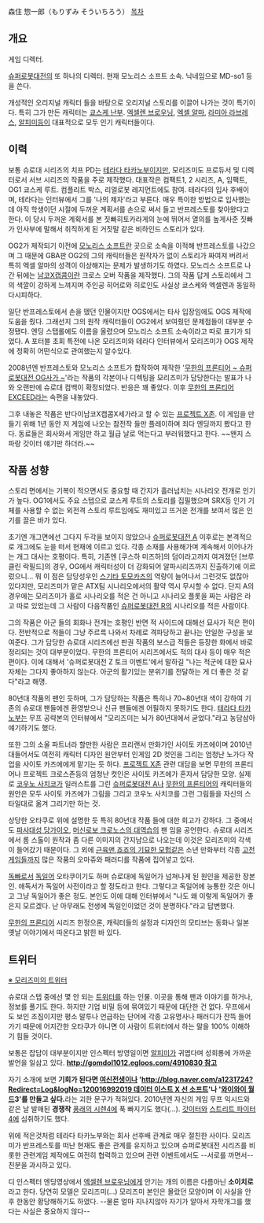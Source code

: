 森住 惣一郎（もりずみ そういちろう）
[[목차]]
== 개요 ==
게임 디렉터.

[[슈퍼로봇대전]]의 또 하나의 디렉터. 현재 모노리스 소프트 소속.
닉네임으로 MD-so1 등을 쓴다.

개성적인 오리지널 캐릭터 들을 바탕으로 오리지널 스토리를 이끌어 나가는 것이 특기이다. 특히 그가 만든 캐릭터는 [[쿄스케 난부]]. [[엑셀렌 브로우닝]], [[엑셀 알마]], [[라미아 라브레스]], [[알피미]]등이 대표적으로 모두 인기 캐릭터들이다.

== 이력 ==
보통 슈로대 시리즈의 치프 PD는 [[테라다 타카노부]]이지만, 모리즈미도 프로듀서 및 디렉터로서 서브 시리즈의 작품을 주로 제작했다. 대표작은 컴팩트1, 2 시리즈, A, 임팩트, OG1 쿄스케 루트. 컴플리트 박스, 리얼로봇 레지먼트에도 참여. 테라다의 입사 후배이며, 테라다는 인터뷰에서 그를 '나의 제자'라고 부른다. 매우 특이한 방법으로 입사했는데 아직 학생이던 시절에 두꺼운 계획서를 손으로 써서 들고 반프레스토를 찾아왔다고 한다. 이 당시 두꺼운 계획서를 본 짓빠히토카라게의 눈에 뛰어서 열의를 높게사준 짓빠가 인사부에 말해서 취직하게 된 거짓말 같은 비하인드 스토리가 있다.

OG2가 제작되기 이전에 [[모노리스 소프트]]란 곳으로 소속을 이적해 반프레스토를 나갔으며 그 때문에 GBA판 OG2의 그의 캐릭터들은 원작자가 없이 스토리가 짜여져 버려서 특히 엑셀 알마의 성격이 이상해지는 문제가 발생하기도 하였다. 모노리스 소프트로 나간 뒤에는 [[남코X캡콤]]이란 크로스 오버 작품을 제작했다. 그의 작품 답게 스토리에서 그의 색깔이 강하게 느껴지며 주인공 히어로와 히로인도 사실상 쿄스케와 엑셀렌과 동일하다시피하다.

일단 반프레스토에서 손을 뗐던 인물이지만 OGS에서는 타사 입장임에도 OGS 제작에 도움을 줬다. 그래선지 그의 원작 캐릭터들이 OG2에서 보여줬던 문제점들이 대부분 수정됐다. 엔딩 스탭롤에도 이름을 올렸으며 모노리스 소프트 소속이라고 따로 표기가 되었다. A 포터블 초회 특전에 나온 모리즈미와 테라다 인터뷰에서 모리즈미가 OGS 제작에 정확히 어떤식으로 관여했는지 알수있다.

2008년엔 반프레스토와 모노리스 소프트가 합작하여 제작한 '[[무한의 프론티어 ~ 슈퍼로봇대전 OG사가 ~]]'라는 작품의 각본이나 디렉팅을 모리즈미가 담당한다는 발표가 나와 오랜만에 슈로대 컴백이 확정되었다. 반응은 꽤 좋았다. 이후 [[무한의 프론티어 EXCEED]]라는 속편을 내놓았다.

그후 내놓은 작품은 반다이남코X캡콤X세가라고 할 수 있는 [[프로젝트 X존]]. 이 게임을 만들기 위해 1년 동안 저 게임에 나오는 참전작 들만 플레이하며 죄다 엔딩까지 봤다고 한다. 동료들은 회사와서 게임만 하고 월급 날로 먹는다고 부러워했다고 한다. ~~왠지 스파랑 갓이터 얘기만 하더라.~~ 

== 작품 성향 ==
스토리 면에서는 기복이 적으면서도 중요할 때 간지가 흘러넘치는 시나리오 전개로 인기가 높다. OG1에서도 주요 스텝으로 쿄스케 루트의 스토리를 집필했으며 SRX등 인기 기체를 사용할 수 없는 외전격 스토리 루트임에도 재미있고 뜨거운 전개를 보여서 많은 인기를 끌은 바가 있다.

초기엔 개그면에선 그다지 두각을 보이지 않았으나 [[슈퍼로봇대전 A]] 이후로는 본격적으로 개그에도 눈을 떠서 현재에 이르고 있다. 각종 소재를 사용해가며 계속해서 이어나가는 개그 대사는 호평이다. 특히, 기존엔 [쿠스하 미즈하]의 덤이라고까지 여겨졌던 [브루클린 락필드]의 경우, OG에서 캐릭터성이 더 강화되어 알파시리즈까지 진출하기에 이르렀으니... 뭐 이 점은 담당성우인 [[스기타 토모카즈]]의 역량이 늘어나서 그런것도 없잖아 있다지만, 모리즈미가 맡은 ATX팀 시나리오에서의 활약 역시 무시할 수 없다. 단지 A의 경우에는 모리즈미가 홀로 시나리오를 적은 건 아니고 시나리오 플롯을 짜는 사람은 라고 따로 있었는데 그 사람이 다음작품인 [[슈퍼로봇대전 R]]의 시나리오를 적은 사람이다.

그의 작품은 아군 들의 회화나 전개는 호평인 반면 적 사이드에 대해선 묘사가 적은 편이다. 전반적으로 적들이 그냥 주르륵 나와서 차례로 격파당하고 끝나는 안일한 구성을 보여준다. 그가 담당한 슈로대 시리즈에선 판권 작품의 보스급 적들은 등장한 화에서 바로 정리되는 것이 대부분이었다. 무한의 프론티어 시리즈에서도 적의 대사 등이 매우 적은 편이다. 이에 대해서 '슈퍼로봇대전 Z 토크 이벤트'에서 말하길 "나는 적군에 대한 묘사 자체는 그다지 좋아하지 않는다. 아군의 활기있는 분위기를 전달하는 게 더 좋은 것 같다"라고 해명.

80년대 작품의 팬인 듯하며, 그가 담당하는 작품은 특히나 70~80년대 색이 강하여 기존의 슈로대 팬들에겐 환영받으나 신규 팬들에겐 어필하지 못하기도 한다. [[테라다 타카노부]]는 무프 공략본의 인터뷰에서 "모리즈미는 뇌가 80년대에서 굳었다."라고 농담삼아 얘기하기도 했다.

또한 그의 소울 파트너라 할만한 사람은 프리랜서 만화가인 사이토 카즈에이며 2010년대들어서도 여전히 캐릭터 디자인 원안부터 인게임 2D 컷인을 그리는 엄청난 노가다 작업을 사이토 카즈에에게 맡기는 듯 하다. [[프로젝트 X존]] 관련 대담을 보면 무한의 프론티어나 프로젝트 크로스존등의 엄청난 컷인은 사이토 카즈에가 혼자서 담당한 모양. 실제로 [[코우노 사치코]]가 일러스트를 그린 [[슈퍼로봇대전 A]]나 [[무한의 프론티어]]의 캐릭터들의 원안은 모두 사이토 카즈에가 그림을 그리고 코우노 사치코를 그런 그림들을 자신의 스타일대로 옮겨 그리기만 하는 것.

상당한 오타쿠로 위에 설명한 듯 특히 80년대 작품 들에 대한 회고가 강하다. 그 중에서도 [[파사대성 당가이오]], [[머신로보 크로노스의 대역습]]의 팬 임을 공언한다. 슈로대 시리즈에서 롬 스톨이 원작과 좀 다른 이미지의 간지남으로 나오는데 이것은 모리즈미의 각색이 들어갔기 때문이다. 그 외에 [[근육맨]],[[죠죠의 기묘한 모험]]같은 소년 만화부터 각종 [[고전게임]]들까지 많은 작품의 오마쥬와 패러디를 작품에 집어넣고 있다.

[[독빠]]로서 [[독일어]] 오타쿠이기도 하며 슈로대에 독일어가 넘쳐나게 된 원인을 제공한 장본인. 애독서가 독일어 사전이라고 할 정도라고 한다. 그렇다고 독일어에 능통한 것은 아니고 그냥 독일어가 좋은 정도. 본인도 이에 대해 인터뷰에서  "나도 왜 이렇게 독일어가 좋은지 모르겠다. 난 아무래도 전생에 독일인이었던 것이 분명하다."라고 답변했다.

[[무한의 프론티어]] 시리즈 한정으론, 캐릭터들의 설정과 디자인의 모티브는 동화나 일본 옛날 이야기에서 따온다고 밝힌 바 있다.

== 트위터 ==
[http://twitter.com/MD_so1 ※ 모리즈미의 트위터]

슈로대 스텝 중에선 몇 안 되는 [[트위터]]를 하는 인물.
이곳을 통해 팬과 이야기를 하거나, 정보를 풀기도 한다. 하지만 기업 비밀 등에 묶여있기 때문에 대단한 건 없다. 무프에서도 보인 조짐이지만 평소 말투나 언급하는 단어에 각종 고유명사나 패러디가 잔뜩 들어가기 때문에 어지간한 오타쿠가 아니면 이 사람이 트위터에서 하는 말을 100% 이해하기 힘들 것이다.

보통은 잡담이 대부분이지만 인스펙터 방영일이면 [[알피미]]가 귀엽다며 성희롱에 가까운 발언을 일삼고 있다. '''[[http://gomdol1012.egloos.com/4910830 참고]]'''

자기 소개에 보면 '''기회가 된다면 [[여신전생]]이나 '[[http://blog.naver.com/a1231724?Redirect=Log&logNo=120016992019 데이터 이스트 X 선 소프트]]'나 '[[와이와이 월드]]3'를 만들고 싶다.'''라는 괴한 문구가 적혀있다.
2010년엔 자신의 게임 무프 익시드와 같은 날 발매된 '''경쟁작''' [[풍래의 시렌4]]에 푹 빠지기도 했다(…). [[갓이터]]와 [[스트리트 파이터 4]]에 심취하기도 했다.

위에 적은것처럼 테라다 타카노부와는 회사 선후배 관계로 매우 절친한 사이다. 모리즈미가 반프레스토를 떠난 현재도 좋은 관계를 유지하고 있으며 슈퍼로봇대전 시리즈를 비롯한 관련게임 제작에도 여전히 협력하고 있으며 관련 이벤트에서도 --서로를 까면서-- 친분을 과시하고 있다.

디 인스펙터 엔딩영상에서 [[엑셀렌 브로우닝]]에게 안기는 개의 이름은 다름아닌 '''소이치로'''라고 한다. 당연히 모델은 모리즈미(...) 모리즈미 본인은 몰랐던 모양이며 이 사실을 안 후 한동안 황당해하기도 하였다. --물론 얼마 지나지않아 자기가 알아서 자학개그를 했다는 사실은 중요하지 않다--
